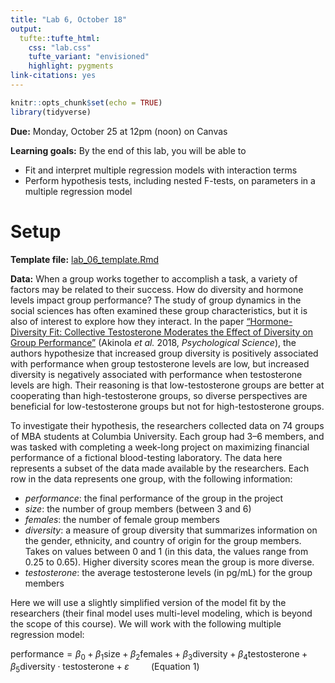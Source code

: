 ```yaml
---
title: "Lab 6, October 18"
output: 
  tufte::tufte_html:
    css: "lab.css"
    tufte_variant: "envisioned"
    highlight: pygments
link-citations: yes
---
```


```r
knitr::opts_chunk$set(echo = TRUE)
library(tidyverse)
```

**Due:** Monday, October 25 at 12pm (noon) on Canvas

**Learning goals:** By the end of this lab, you will be able to

* Fit and interpret multiple regression models with interaction terms
* Perform hypothesis tests, including nested F-tests, on parameters in a multiple regression model

# Setup

**Template file:** [lab_06_template.Rmd](https://sta112-f21.github.io/labs/lab_06_template.Rmd)

**Data:** When a group works together to accomplish a task, a variety of factors may be related to their success. How do diversity and hormone levels impact group performance? The study of group dynamics in the social sciences has often examined these group characteristics, but it is also of interest to explore how they interact. In the paper ["Hormone-Diversity Fit: Collective Testosterone Moderates the Effect of Diversity on Group Performance"](https://journals.sagepub.com/doi/pdf/10.1177/0956797617744282) (Akinola *et al.* 2018, *Psychological Science*), the authors hypothesize that increased group diversity is positively associated with performance when group testosterone levels are low, but increased diversity is negatively associated with performance when testosterone levels are high. Their reasoning is that low-testosterone groups are better at cooperating than high-testosterone groups, so diverse perspectives are beneficial for low-testosterone groups but not for high-testosterone groups.

To investigate their hypothesis, the researchers collected data on 74 groups of MBA students at Columbia University. Each group had 3--6 members, and was tasked with completing a week-long project on maximizing financial performance of a fictional blood-testing laboratory. The data here represents a subset of the data made available by the researchers. Each row in the data represents one group, with the following information:

* *performance*: the final performance of the group in the project
* *size*: the number of group members (between 3 and 6)
* *females*: the number of female group members
* *diversity*: a measure of group diversity that summarizes information on the gender, ethnicity, and country of origin for the group members. Takes on values between 0 and 1 (in this data, the values range from 0.25 to 0.65). Higher diversity scores mean the group is more diverse.
* *testosterone*: the average testosterone levels (in pg/mL) for the group members

Here we will use a slightly simplified version of the model fit by the researchers (their final model uses multi-level modeling, which is beyond the scope of this course). We will work with the following multiple regression model:

$\text{performance} = \beta_0 + \beta_1 \text{size} + \beta_2 \text{females} + \beta_3 \text{diversity} + \beta_4 \text{testosterone} + \beta_5 \text{diversity} \cdot \text{testosterone} + \varepsilon \hspace{1cm} (\text{Equation } 1)$